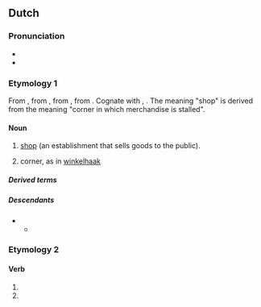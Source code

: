 {{also|Winkel}}
==Dutch==

===Pronunciation===
* {{IPA|/ˈʋɪŋkəl/|lang=nl}}
* {{audio|Nl-winkel.ogg|audio|lang=nl}}

===Etymology 1===
From {{inh|nl|dum|winkel||corner}}, from {{inh|nl|odt|winkel}}, from {{inh|nl|gem-pro|*winkilaz}}, from {{der|nl|ine-pro|*weng-||to bend, bow, arch, curve}}. Cognate with {{cog|de|Winkel}}, {{cog|ang|wincel}}. The meaning "shop" is derived from the meaning "corner in which merchandise is stalled".

====Noun====
{{nl-noun|m|-s|winkeltje}}

# [[shop]] (an establishment that sells goods to the public).
#: {{syn|nl|store|boutique}}
# {{lb|nl|obsolete}} corner, as in [[winkelhaak]]

=====Derived terms=====
{{col4-u|nl
|winkelen
|ijzerwinkel
|platenwinkel
|sportwinkel
|webwinkel
|winkelhaak
}}

=====Descendants=====
* {{desc|ms|bengkel|bor=1}}
** {{desc|id|bengkel}}

===Etymology 2===
{{nonlemma}}

====Verb====
{{head|nl|verb form}}

# {{nl-verb form of|p=1|n=sg|t=pres|m=ind|winkelen}}
# {{nl-verb form of|m=imp|winkelen}}